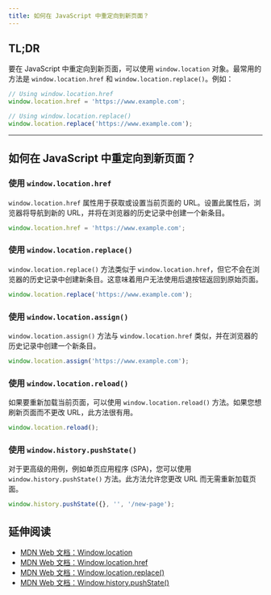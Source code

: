 ```yaml
---
title: 如何在 JavaScript 中重定向到新页面？
---
```


## TL;DR

要在 JavaScript 中重定向到新页面，可以使用 `window.location` 对象。最常用的方法是 `window.location.href` 和 `window.location.replace()`。例如：

```js
// Using window.location.href
window.location.href = 'https://www.example.com';

// Using window.location.replace()
window.location.replace('https://www.example.com');
```

***

## 如何在 JavaScript 中重定向到新页面？

### 使用 `window.location.href`

`window.location.href` 属性用于获取或设置当前页面的 URL。设置此属性后，浏览器将导航到新的 URL，并将在浏览器的历史记录中创建一个新条目。

```js
window.location.href = 'https://www.example.com';
```

### 使用 `window.location.replace()`

`window.location.replace()` 方法类似于 `window.location.href`，但它不会在浏览器的历史记录中创建新条目。这意味着用户无法使用后退按钮返回到原始页面。

```js
window.location.replace('https://www.example.com');
```

### 使用 `window.location.assign()`

`window.location.assign()` 方法与 `window.location.href` 类似，并在浏览器的历史记录中创建一个新条目。

```js
window.location.assign('https://www.example.com');
```

### 使用 `window.location.reload()`

如果要重新加载当前页面，可以使用 `window.location.reload()` 方法。如果您想刷新页面而不更改 URL，此方法很有用。

```js
window.location.reload();
```

### 使用 `window.history.pushState()`

对于更高级的用例，例如单页应用程序 (SPA)，您可以使用 `window.history.pushState()` 方法。此方法允许您更改 URL 而无需重新加载页面。

```js
window.history.pushState({}, '', '/new-page');
```

## 延伸阅读

* [MDN Web 文档：Window.location](https://developer.mozilla.org/en-US/docs/Web/API/Window/location)
* [MDN Web 文档：Window.location.href](https://developer.mozilla.org/en-US/docs/Web/API/Location/href)
* [MDN Web 文档：Window.location.replace()](https://developer.mozilla.org/en-US/docs/Web/API/Location/replace)
* [MDN Web 文档：Window.history.pushState()](https://developer.mozilla.org/en-US/docs/Web/API/History/pushState)
